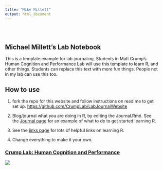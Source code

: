 ```yaml
---
title: "Mike Millett"
output: html_document
---
```


```{=html}
<style type="text/css">
.title {
  display: none;
}

#getting-started img {
  margin-right: 10px;
}

</style>
```
<div class="row" style="padding-top: 30px;">

::: col-sm-6
# **Michael Millett's Lab Notebook**

This is a template example for lab journaling. Students in Matt Crump's 
Human Cognition and Performance Lab will use this template to learn R, and 
other things. Students can replace this text with more fun things. People not 
in my lab can use this too.

## How to use

1.  fork the repo for this website and follow instructions on read me to get set up. <https://github.com/CrumpLab/LabJournalWebsite>

2.  Blog/journal what you are doing in R, by editing the Journal.Rmd. 
See the [Journal page](https://crumplab.github.io/LabJournalWebsite/Journal.html) 
for an example of what to do to get started learning R.

3.  See the [links page](https://crumplab.github.io/LabJournalWebsite/Links.html) 
for lots of helpful links on learning R.

4.  Change everything to make it your own.
:::

::: col-sm-6
### [Crump Lab: Human Cognition and Performance](https://crumplab.github.io)

<a href = "https://crumplab.github.io"> ![](images/logo.png) </a>
:::
